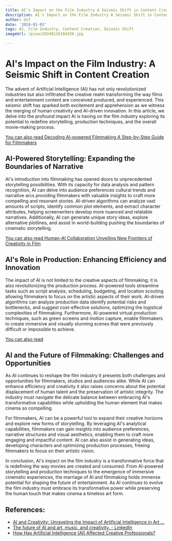 ```yaml
---
title: AI's Impact on the Film Industry A Seismic Shift in Content Creation
description: AI's Impact on the Film Industry A Seismic Shift in Content Creation
author: Usf
date: '2024-01-03'
tags: AI, Film Industry, Content Creation, Seismic Shift
imageUrl: /pixa/20240116184336.jpg

---
```

# AI's Impact  on the Film Industry: A Seismic Shift in Content  Creation

The advent of  Artificial Intelligence (AI) has not only revolutionized industries but also infiltrated the creative realm transforming the  way films and entertainment content are conceived  produced, and experienced. This seismic shift has sparked  both excitement and apprehension as we witness  the merging of human creativity and AI-driven innovation. In  this article, we delve into the profound impact AI  is having on the  film industry exploring its potential to redefine storytelling, production techniques, and the  overall movie-making process.

[You can also read Decoding AI-powered Filmmaking A Step-by-Step Guide for Filmmakers](Decoding%20AI-powered%20Filmmaking%20A%20Step-by-Step%20Guide%20for%20Filmmakers)


## AI-Powered Storytelling: Expanding the Boundaries of  Narrative

AI's  introduction into filmmaking has opened doors to unprecedented storytelling possibilities. With its capacity  for data analysis and pattern recognition, AI can delve into audience preferences cultural trends and narrative arcs providing  filmmakers with valuable insights to craft more compelling and resonant stories. AI-driven algorithms can analyze vast amounts of scripts, identify common plot elements, and extract character attributes, helping screenwriters develop more nuanced and  relatable narratives. Additionally, AI  can generate unique story ideas,  explore alternative plotlines, and assist  in world-building pushing the boundaries of  cinematic  storytelling.

[You can  also read Human-AI Collaboration Unveiling New Frontiers of Creativity in Film](Human-AI%20Collaboration%20Unveiling%20New%20Frontiers%20of%20Creativity%20in%20Film)


## AI's Role in Production: Enhancing Efficiency and Innovation

The impact of AI is not limited to the creative aspects of filmmaking; it  is also revolutionizing the production process. AI-powered  tools streamline tasks  such  as script analysis, scheduling, budgeting, and location scouting allowing filmmakers to focus on the artistic aspects  of their work. AI-driven algorithms can analyze production data identify potential risks and bottlenecks, and  suggest  cost-effective solutions, optimizing the logistical complexities  of  filmmaking.  Furthermore, AI-powered  virtual production techniques, such as green screens and motion capture, enable filmmakers to create immersive and visually stunning scenes that were previously difficult or impossible  to achieve.

[You can also read ]()


## AI and the Future of Filmmaking: Challenges and Opportunities

As AI continues to reshape the film industry it presents both challenges and opportunities for filmmakers, studios and audiences alike. While AI can enhance efficiency and creativity it also raises concerns about the potential displacement of human talent and the preservation of artistic integrity.  The industry must navigate the delicate balance between embracing AI's transformative capabilities  while upholding  the human element that makes cinema so compelling.

For filmmakers, AI can be a powerful tool  to expand their  creative horizons and explore  new forms of storytelling. By  leveraging AI's analytical capabilities, filmmakers can gain insights into audience preferences, narrative structures and visual aesthetics, enabling them to craft more engaging and impactful content. AI can also assist  in generating ideas, developing characters and  optimizing production processes, freeing filmmakers to focus on their artistic vision.

In conclusion, AI's impact on the film  industry is a transformative force that is redefining the way  movies are created and consumed. From AI-powered  storytelling and  production techniques to the emergence of immersive cinematic experiences, the marriage  of AI and filmmaking holds immense potential for shaping  the future of entertainment. As AI continues to evolve the  film industry must embrace its transformative power while  preserving  the human touch that makes cinema a timeless art form.

## References:
- [AI and Creativity: Unraveling the Impact of Artificial Intelligence in Art ...](https://www.linkedin.com/pulse/ai-creativity-unraveling-impact-artificial-art-music-dave-balroop-dt7qc?trk=article-ssr-frontend-pulse_more-articles_related-content-card)
- [The future of AI and art, music, and creativity. - LinkedIn](https://www.linkedin.com/pulse/future-ai-art-music-creativity-ahmed-jawed)
- [How Has Artificial Intelligence (AI) Affected Creative Professionals?](https://www.lytho.com/blog/ai-artificial-intelligence-creative-impact/)
